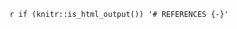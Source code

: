 <!-- # --- -->
<!-- # chapter: 7 -->
<!-- # knit: "bookdown::render_book" -->
<!-- # --- -->

`r if (knitr::is_html_output()) '# REFERENCES {-}'`
